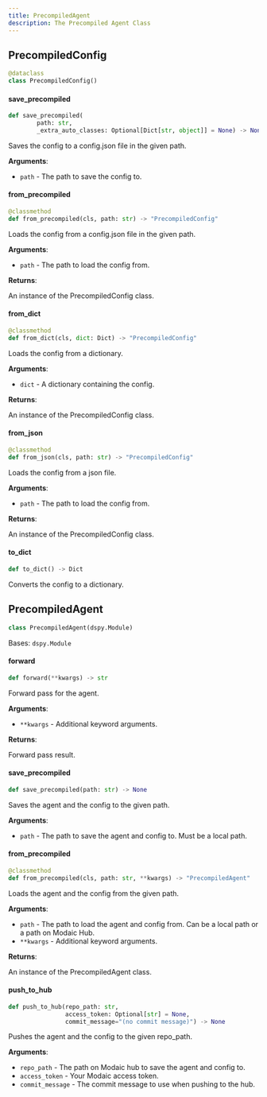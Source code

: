 ```yaml
---
title: PrecompiledAgent
description: The Precompiled Agent Class
---
```


## PrecompiledConfig

```python
@dataclass
class PrecompiledConfig()
```

#### save\_precompiled

```python
def save_precompiled(
        path: str,
        _extra_auto_classes: Optional[Dict[str, object]] = None) -> None
```

Saves the config to a config.json file in the given path.

**Arguments**:

- `path` - The path to save the config to.

#### from\_precompiled

```python
@classmethod
def from_precompiled(cls, path: str) -> "PrecompiledConfig"
```

Loads the config from a config.json file in the given path.

**Arguments**:

- `path` - The path to load the config from.
  

**Returns**:

  An instance of the PrecompiledConfig class.

#### from\_dict

```python
@classmethod
def from_dict(cls, dict: Dict) -> "PrecompiledConfig"
```

Loads the config from a dictionary.

**Arguments**:

- `dict` - A dictionary containing the config.
  

**Returns**:

  An instance of the PrecompiledConfig class.

#### from\_json

```python
@classmethod
def from_json(cls, path: str) -> "PrecompiledConfig"
```

Loads the config from a json file.

**Arguments**:

- `path` - The path to load the config from.
  

**Returns**:

  An instance of the PrecompiledConfig class.

#### to\_dict

```python
def to_dict() -> Dict
```

Converts the config to a dictionary.

## PrecompiledAgent

```python
class PrecompiledAgent(dspy.Module)
```

Bases: `dspy.Module`

#### forward

```python
def forward(**kwargs) -> str
```

Forward pass for the agent.

**Arguments**:

- `**kwargs` - Additional keyword arguments.
  

**Returns**:

  Forward pass result.

#### save\_precompiled

```python
def save_precompiled(path: str) -> None
```

Saves the agent and the config to the given path.

**Arguments**:

- `path` - The path to save the agent and config to. Must be a local path.

#### from\_precompiled

```python
@classmethod
def from_precompiled(cls, path: str, **kwargs) -> "PrecompiledAgent"
```

Loads the agent and the config from the given path.

**Arguments**:

- `path` - The path to load the agent and config from. Can be a local path or a path on Modaic Hub.
- `**kwargs` - Additional keyword arguments.
  

**Returns**:

  An instance of the PrecompiledAgent class.

#### push\_to\_hub

```python
def push_to_hub(repo_path: str,
                access_token: Optional[str] = None,
                commit_message="(no commit message)") -> None
```

Pushes the agent and the config to the given repo_path.

**Arguments**:

- `repo_path` - The path on Modaic hub to save the agent and config to.
- `access_token` - Your Modaic access token.
- `commit_message` - The commit message to use when pushing to the hub.

